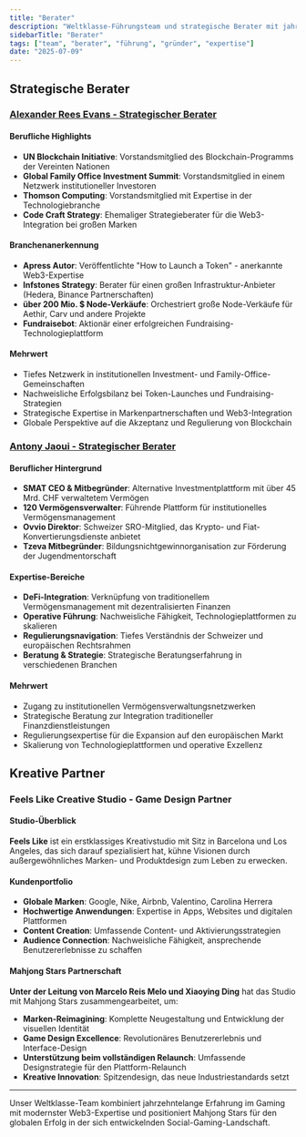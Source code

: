 ```yaml
---
title: "Berater"
description: "Weltklasse-Führungsteam und strategische Berater mit jahrzehntelanger Erfahrung in den Bereichen Gaming, Blockchain und Finanzen"
sidebarTitle: "Berater"
tags: ["team", "berater", "führung", "gründer", "expertise"]
date: "2025-07-09"
---
```


## Strategische Berater

### [Alexander Rees Evans - Strategischer Berater](https://www.linkedin.com/in/alexander-rees-evans-91566a195/)

#### Berufliche Highlights
- **UN Blockchain Initiative**: Vorstandsmitglied des Blockchain-Programms der Vereinten Nationen
- **Global Family Office Investment Summit**: Vorstandsmitglied in einem Netzwerk institutioneller Investoren
- **Thomson Computing**: Vorstandsmitglied mit Expertise in der Technologiebranche
- **Code Craft Strategy**: Ehemaliger Strategieberater für die Web3-Integration bei großen Marken

#### Branchenanerkennung
- **Apress Autor**: Veröffentlichte "How to Launch a Token" - anerkannte Web3-Expertise
- **Infstones Strategy**: Berater für einen großen Infrastruktur-Anbieter (Hedera, Binance Partnerschaften)
- **über 200 Mio. $ Node-Verkäufe**: Orchestriert große Node-Verkäufe für Aethir, Carv und andere Projekte
- **Fundraisebot**: Aktionär einer erfolgreichen Fundraising-Technologieplattform

#### Mehrwert
- Tiefes Netzwerk in institutionellen Investment- und Family-Office-Gemeinschaften
- Nachweisliche Erfolgsbilanz bei Token-Launches und Fundraising-Strategien
- Strategische Expertise in Markenpartnerschaften und Web3-Integration
- Globale Perspektive auf die Akzeptanz und Regulierung von Blockchain

### [Antony Jaoui - Strategischer Berater](https://www.linkedin.com/in/anthony-jaoui/)

#### Beruflicher Hintergrund
- **SMAT CEO & Mitbegründer**: Alternative Investmentplattform mit über 45 Mrd. CHF verwaltetem Vermögen
- **120 Vermögensverwalter**: Führende Plattform für institutionelles Vermögensmanagement
- **Ovvio Direktor**: Schweizer SRO-Mitglied, das Krypto- und Fiat-Konvertierungsdienste anbietet
- **Tzeva Mitbegründer**: Bildungsnichtgewinnorganisation zur Förderung der Jugendmentorschaft

#### Expertise-Bereiche
- **DeFi-Integration**: Verknüpfung von traditionellem Vermögensmanagement mit dezentralisierten Finanzen
- **Operative Führung**: Nachweisliche Fähigkeit, Technologieplattformen zu skalieren
- **Regulierungsnavigation**: Tiefes Verständnis der Schweizer und europäischen Rechtsrahmen
- **Beratung & Strategie**: Strategische Beratungserfahrung in verschiedenen Branchen

#### Mehrwert
- Zugang zu institutionellen Vermögensverwaltungsnetzwerken
- Strategische Beratung zur Integration traditioneller Finanzdienstleistungen
- Regulierungsexpertise für die Expansion auf den europäischen Markt
- Skalierung von Technologieplattformen und operative Exzellenz

## Kreative Partner

### Feels Like Creative Studio - Game Design Partner

#### Studio-Überblick
**Feels Like** ist ein erstklassiges Kreativstudio mit Sitz in Barcelona und Los Angeles, das sich darauf spezialisiert hat, kühne Visionen durch außergewöhnliches Marken- und Produktdesign zum Leben zu erwecken.

#### Kundenportfolio
- **Globale Marken**: Google, Nike, Airbnb, Valentino, Carolina Herrera
- **Hochwertige Anwendungen**: Expertise in Apps, Websites und digitalen Plattformen
- **Content Creation**: Umfassende Content- und Aktivierungsstrategien
- **Audience Connection**: Nachweisliche Fähigkeit, ansprechende Benutzererlebnisse zu schaffen

#### Mahjong Stars Partnerschaft
**Unter der Leitung von Marcelo Reis Melo und Xiaoying Ding** hat das Studio mit Mahjong Stars zusammengearbeitet, um:
- **Marken-Reimagining**: Komplette Neugestaltung und Entwicklung der visuellen Identität
- **Game Design Excellence**: Revolutionäres Benutzererlebnis und Interface-Design
- **Unterstützung beim vollständigen Relaunch**: Umfassende Designstrategie für den Plattform-Relaunch
- **Kreative Innovation**: Spitzendesign, das neue Industriestandards setzt


---

Unser Weltklasse-Team kombiniert jahrzehntelange Erfahrung im Gaming mit modernster Web3-Expertise und positioniert Mahjong Stars für den globalen Erfolg in der sich entwickelnden Social-Gaming-Landschaft.